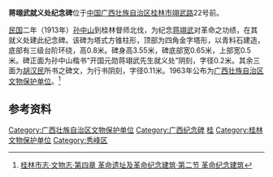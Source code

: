 {{文物保护单位
| 级别 = 省级
| 省区市 = 广西壮族自治区
| 图片 = 
| 名称 = 蒋翊武就义处纪念碑
| 编号 = 
| 分类 = 革命遗址及革命纪念建筑物
| 时代 = 1913年
| 所在 = [[桂林市|桂林市]][[秀峰区|秀峰区]]
| 登录 = 1963年
}}
'''蒋翊武就义处纪念碑'''位于[[中国|中国]][[广西壮族自治区|广西壮族自治区]][[桂林市|桂林市]][[翊武路|翊武路]]22号前。

[[中華民國|民国]]二年（1913年）[[孙中山|孙中山]]到桂林督师北伐，为纪念[[蒋翊武|蒋翊武]]对革命之功绩，在其就义处建此纪念碑。该碑为塔式方锥柱形，顶部为四角金字塔形，以青料石建造，底部有三级台阶环绕，高0.8米。碑身高3.55米，碑底部宽0.65米，上部宽0.5米。碑正面为孙中山楷书“开国元勋蒋翊武先生就义处”阴刻，字径0.2米。其余三面为[[胡汉民|胡汉民]]所书之碑文，为行书阴刻，字径0.11米。1963年公布为[[广西壮族自治区文物保护单位|广西壮族自治区文物保护单位]]。<ref>[http://www.gxdqw.com/bin/mse.exe?seachword=&K=b&A=10&rec=222&run=13 桂林市志·文物志·第四章 革命遗址及革命纪念建筑·第二节 革命纪念建筑]</ref>

==参考资料==
{{reflist}}

[[Category:广西壮族自治区文物保护单位|Category:广西壮族自治区文物保护单位]]
[[Category:广西纪念碑|Category:广西纪念碑]]
[[Category:中华民国大陆时期纪念碑|桂]]
[[Category:桂林文物保护单位|Category:桂林文物保护单位]]
[[Category:秀峰区|Category:秀峰区]]